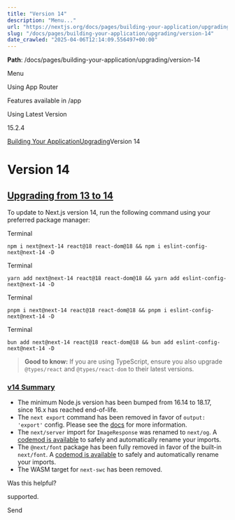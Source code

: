 ---
title: "Version 14"
description: "Menu..."
url: "https://nextjs.org/docs/pages/building-your-application/upgrading/version-14"
slug: "/docs/pages/building-your-application/upgrading/version-14"
date_crawled: "2025-04-06T12:14:09.556497+00:00"
---

**Path**: /docs/pages/building-your-application/upgrading/version-14

Menu

Using App Router

Features available in /app

Using Latest Version

15.2.4

[Building Your Application](/docs/pages/building-your-application)[Upgrading](/docs/pages/building-your-application/upgrading)Version 14

# Version 14

## [Upgrading from 13 to 14](#upgrading-from-13-to-14)

To update to Next.js version 14, run the following command using your preferred package manager:

Terminal

```
npm i next@next-14 react@18 react-dom@18 && npm i eslint-config-next@next-14 -D
```

Terminal

```
yarn add next@next-14 react@18 react-dom@18 && yarn add eslint-config-next@next-14 -D
```

Terminal

```
pnpm i next@next-14 react@18 react-dom@18 && pnpm i eslint-config-next@next-14 -D
```

Terminal

```
bun add next@next-14 react@18 react-dom@18 && bun add eslint-config-next@next-14 -D
```

> **Good to know:** If you are using TypeScript, ensure you also upgrade `@types/react` and `@types/react-dom` to their latest versions.

### [v14 Summary](#v14-summary)

* The minimum Node.js version has been bumped from 16.14 to 18.17, since 16.x has reached end-of-life.
* The `next export` command has been removed in favor of `output: 'export'` config. Please see the [docs](https://nextjs.org/docs/app/building-your-application/deploying/static-exports) for more information.
* The `next/server` import for `ImageResponse` was renamed to `next/og`. A [codemod is available](/docs/app/building-your-application/upgrading/codemods#next-og-import) to safely and automatically rename your imports.
* The `@next/font` package has been fully removed in favor of the built-in `next/font`. A [codemod is available](/docs/app/building-your-application/upgrading/codemods#built-in-next-font) to safely and automatically rename your imports.
* The WASM target for `next-swc` has been removed.

Was this helpful?

supported.

Send